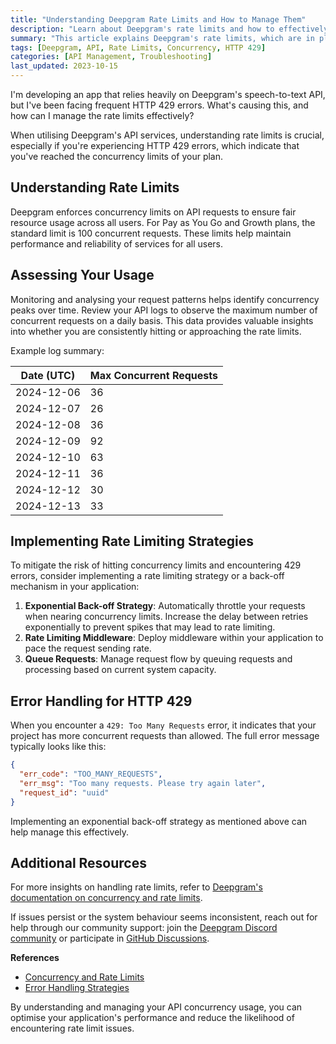 ```yaml
---
title: "Understanding Deepgram Rate Limits and How to Manage Them"
description: "Learn about Deepgram's rate limits and how to effectively manage them for optimal API performance."
summary: "This article explains Deepgram's rate limits, which are in place to ensure fair resource usage across all users. It discusses how to assess your API usage, monitor request patterns, and implement strategies to manage concurrency and avoid hitting the rate limits."
tags: [Deepgram, API, Rate Limits, Concurrency, HTTP 429]
categories: [API Management, Troubleshooting]
last_updated: 2023-10-15
---
```


<CommunityQuestion>I'm developing an app that relies heavily on Deepgram's speech-to-text API, but I've been facing frequent HTTP 429 errors. What's causing this, and how can I manage the rate limits effectively?</CommunityQuestion>

When utilising Deepgram's API services, understanding rate limits is crucial, especially if you're experiencing HTTP 429 errors, which indicate that you've reached the concurrency limits of your plan.

## Understanding Rate Limits

Deepgram enforces concurrency limits on API requests to ensure fair resource usage across all users. For Pay as You Go and Growth plans, the standard limit is 100 concurrent requests. These limits help maintain performance and reliability of services for all users.

## Assessing Your Usage

Monitoring and analysing your request patterns helps identify concurrency peaks over time. Review your API logs to observe the maximum number of concurrent requests on a daily basis. This data provides valuable insights into whether you are consistently hitting or approaching the rate limits.

Example log summary:

| Date (UTC)       | Max Concurrent Requests |
|------------------|-------------------------|
| 2024-12-06       | 36                      |
| 2024-12-07       | 26                      |
| 2024-12-08       | 36                      |
| 2024-12-09       | 92                      |
| 2024-12-10       | 63                      |
| 2024-12-11       | 36                      |
| 2024-12-12       | 30                      |
| 2024-12-13       | 33                      |

## Implementing Rate Limiting Strategies

To mitigate the risk of hitting concurrency limits and encountering 429 errors, consider implementing a rate limiting strategy or a back-off mechanism in your application:

1. **Exponential Back-off Strategy**: Automatically throttle your requests when nearing concurrency limits. Increase the delay between retries exponentially to prevent spikes that may lead to rate limiting.
2. **Rate Limiting Middleware**: Deploy middleware within your application to pace the request sending rate.
3. **Queue Requests**: Manage request flow by queuing requests and processing based on current system capacity.

## Error Handling for HTTP 429

When you encounter a `429: Too Many Requests` error, it indicates that your project has more concurrent requests than allowed. The full error message typically looks like this:

```json
{
  "err_code": "TOO_MANY_REQUESTS",
  "err_msg": "Too many requests. Please try again later",
  "request_id": "uuid"
}
```

Implementing an exponential back-off strategy as mentioned above can help manage this effectively.

## Additional Resources

For more insights on handling rate limits, refer to [Deepgram's documentation on concurrency and rate limits](/reference/api-rate-limits).

If issues persist or the system behaviour seems inconsistent, reach out for help through our community support: join the [Deepgram Discord community](https://discord.gg/deepgram) or participate in [GitHub Discussions](https://github.com/orgs/deepgram/discussions).

**References**

- [Concurrency and Rate Limits](/reference/api-rate-limits)
- [Error Handling Strategies](/reference/errors#429-rate-limit-exceeded-1)

By understanding and managing your API concurrency usage, you can optimise your application's performance and reduce the likelihood of encountering rate limit issues.